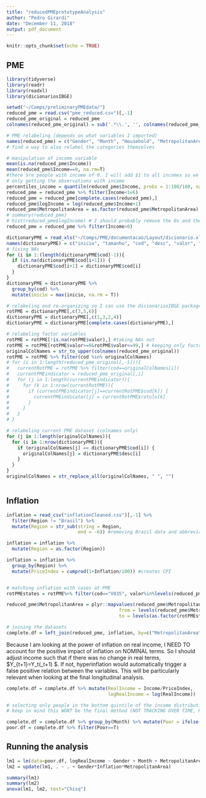 ```yaml
---
title: "reducedPMEprototypeAnalysis"
author: "Pedro Girardi"
date: "December 11, 2018"
output: pdf_document
---
```


```r
knitr::opts_chunk$set(echo = TRUE)
```

## PME 


```r
library(tidyverse)
library(readr)
library(readxl)
library(dicionariosIBGE)
```

```r
setwd("~/Comps/preliminaryPMEdata/")
reduced_pme = read.csv("pme_reduced.csv")[,-1]
reduced_pme_original = reduced_pme
colnames(reduced_pme_original) = sub('.*\\.', '', colnames(reduced_pme_original))
```

```r
# PME relabeling (depends on what variables I imported)
names(reduced_pme) = c("Gender", "Month", "Household", "MetropolitanArea", "Income")
# find a way to also relabel the categories themselves
```

```r
# manipulation of income variable
mean(is.na(reduced_pme$Income))
mean(reduced_pme$Income==0, na.rm=T) 
#there are people with income of 0. I will add $1 to all incomes so we don't have issues with log
# only getting the observations with income
percentiles_income = quantile(reduced_pme$Income, probs = 1:100/100, na.rm=T)# some percentiles are off at the very top (people making 10^9 reals)
reduced_pme = reduced_pme %>% filter(Income<1e6)
reduced_pme = reduced_pme[complete.cases(reduced_pme),]
reduced_pme$logIncome = log(reduced_pme$Income+1)
reduced_pme$MetropolitanArea = as.factor(reduced_pme$MetropolitanArea)
# summary(reduced_pme)
# hist(reduced_pme$logIncome) # I should probably remove the 0s and they will be overly influential 
reduced_pme = reduced_pme %>% filter(Income>0)
```

```r
dictionaryPME = read_xls("~/Comps/PME/documentacao/Layout/dicionario.xls", skip = 7, col_names = F)
names(dictionaryPME) = c("inicio", "tamanho", "cod", "desc", "valor", "rotulo")
# fixing NAs 
for (i in 1:(length(dictionaryPME$cod)-1)){
  if (is.na(dictionaryPME$cod[i+1])) {
    dictionaryPME$cod[i+1] = dictionaryPME$cod[i]
  }
}
dictionaryPME = dictionaryPME %>%
  group_by(cod) %>%
  mutate(inicio = max(inicio, na.rm = T))

# relabeling and re-organizing so I can use the dicionariosIBGE package
rotPME = dictionaryPME[,c(3,5,6)]
dictionaryPME = dictionaryPME[,c(1,3,2,4)]
dictionaryPME = dictionaryPME[complete.cases(dictionaryPME),]

# relabeling factor variables
rotPME = rotPME[!is.na(rotPME$valor),] #taking NAs out
rotPME = rotPME[rotPME$valor>=0&rotPME$valor<=99,] # keeping only factor variables
originalColNames = str_to_upper(colnames(reduced_pme_original))
rotPME = rotPME %>% filter(cod %in% originalColNames)
# for (i in 1:length(reduced_pme_original[,-5])){
#   currentRotPME = rotPME %>% filter(cod==originalColNames[i])
#   currentPMEindicator = reduced_pme_original[,i]
#   for (j in 1:length(currentPMEindicator)){
#     for (k in 1:nrow(currentRotPME)){
#       if (currentPMEindicator[j]==currentRotPME$cod[k]) {
#         currentPMEindicator[j] = currentRotPME$rotulo[k]
#       }
#     }
#   }
# }

# relabeling current PME dataset (colnames only)
for (j in 1:length(originalColNames)){
  for (i in 1:nrow(dictionaryPME)){
    if (originalColNames[j] == dictionaryPME$cod[i]) {
      originalColNames[j] = dictionaryPME$desc[i]
    }
  }
}
originalColNames = str_replace_all(originalColNames, " ", "")



```

## Inflation


```r
inflation = read_csv("inflationCleaned.csv")[,-1] %>% 
  filter(Region != "Brasil") %>% 
  mutate(Region = str_sub(string = Region,
                          end = -6)) #removing Brazil data and abbreviation of cities

inflation = inflation %>%
  mutate(Region = as.factor(Region))

inflation = inflation %>% 
  group_by(Region) %>% 
  mutate(PriceIndex = cumprod(1+Inflation/100)) #creates CPI


# matching inflation with cases at PME
rotPMEstates = rotPME%>% filter(cod=="V035", valor%in%levels(reduced_pme$MetropolitanArea))

reduced_pme$MetropolitanArea = plyr::mapvalues(reduced_pme$MetropolitanArea,
                                         from = levels(reduced_pme$MetropolitanArea),
                                         to = levels(as.factor(rotPMEstates$rotulo)))

# joining the datasets
complete.df = left_join(reduced_pme, inflation, by=c("MetropolitanArea" = "Region", "Month" = "Month"))
```

Because I am looking at the power of inflation on real income, I NEED TO account for the positive impact of inflation on NOMINAL terms. So I should adjust income such that if there was no change in real terms, $Y_{t+1}=Y_t\cdot (\pi_t+1) $. If not, hyperinflation would automatically trigger a false positive relation between the variables. This will be particularly relevant when looking at the final longitudinal analysis.

````r
complete.df = complete.df %>% mutate(RealIncome = Income/PriceIndex,
                                     logRealIncome = log(RealIncome))
````


````r
# selecting only people in the bottom quintile of the income distribution at any given period
# keep in mind this WONT be the final method (NOT TRACKING OVER TIME, REPEATED OBS OF INDIVIDUALS)

complete.df = complete.df %>% group_by(Month) %>% mutate(Poor = ifelse(RealIncome <= quantile(RealIncome, probs = .2), T, F))
poor.df = complete.df %>% filter(Poor==T)
````

## Running the analysis

```r
lm1 = lm(data=poor.df, logRealIncome ~ Gender + Month + MetropolitanArea + Inflation)
lm2 = update(lm1, . ~ . + Gender*Inflation*MetropolitanArea)

summary(lm1)
summary(lm2)
anova(lm1, lm2, test="Chisq")
```



